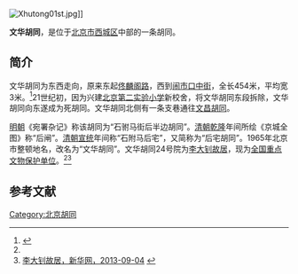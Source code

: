{{Coord|39.9049037|116.3654309|type:landmark_region:CN-11_source:GoogleMaps|display=title}}
[[File:Xhutong01st.jpg|thumb]]]]

'''文华胡同'''，是位于[[北京市|北京市]][[西城区|西城区]]中部的一条胡同。

==简介==
文华胡同为东西走向，原来东起[[佟麟阁路|佟麟阁路]]，西到[[闹市口中街|闹市口中街]]，全长454米，平均宽3米。<ref name=dhly>{{Cite web |url=http://www.bjdclib.com/subdb/laneculture/lane/200907/t20090702_3979.html |title=文华胡同，东华流韵，2009-07-02 |access-date=2015-03-07 |archive-date=2019-08-19 |archive-url=https://web.archive.org/web/20190819005321/http://www.bjdclib.com/subdb/laneculture/lane/200907/t20090702_3979.html |dead-url=no }}</ref>21世纪初，因为兴建[[北京第二实验小学|北京第二实验小学]]新校舍，将文华胡同东段拆除，文华胡同向东遂成为死胡同。文华胡同北侧有一条支巷通往[[文昌胡同|文昌胡同]]。

[[明朝|明朝]]《宛署杂记》称该胡同为“石驸马街后半边胡同”。[[清朝|清朝]][[乾隆|乾隆]]年间所绘《京城全图》称“后闸”。[[清朝|清朝]][[宣统|宣统]]年间称“石附马后宅”，又简称为“后宅胡同”。1965年北京市整顿地名，改名为“文华胡同”。文华胡同24号院为[[李大钊故居_(北京)|李大钊故居]]，现为[[全国重点文物保护单位|全国重点文物保护单位]]。<ref name=dhly/><ref>[http://www.he.xinhuanet.com/zhuanti/2013-09/04/c_117226699.htm 李大钊故居，新华网，2013-09-04] {{webarchive|url=https://web.archive.org/web/20140915141356/http://www.he.xinhuanet.com/zhuanti/2013-09/04/c_117226699.htm |date=2014-09-15 }}</ref>

==参考文献==
{{reflist}}

[[Category:北京胡同|Category:北京胡同]]